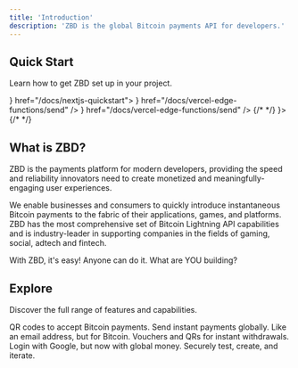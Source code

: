```yaml
---
title: 'Introduction'
description: 'ZBD is the global Bitcoin payments API for developers.'
---
```


## Quick Start

Learn how to get ZBD set up in your project.

<CardGroup cols={2}>
  <Card title="Node.js Quick Start" icon="node-js" color="#3C873A" href="/docs/nodejs-quickstart"></Card>
  <Card title="Next.js Playground Starter" icon={<svg className="h-6 w-6" height="1024pt" viewBox=".5 -.2 1023 1024.1" width="1024pt" xmlns="http://www.w3.org/2000/svg"><path d="m478.5.6c-2.2.2-9.2.9-15.5 1.4-145.3 13.1-281.4 91.5-367.6 212-48 67-78.7 143-90.3 223.5-4.1 28.1-4.6 36.4-4.6 74.5s.5 46.4 4.6 74.5c27.8 192.1 164.5 353.5 349.9 413.3 33.2 10.7 68.2 18 108 22.4 15.5 1.7 82.5 1.7 98 0 68.7-7.6 126.9-24.6 184.3-53.9 8.8-4.5 10.5-5.7 9.3-6.7-.8-.6-38.3-50.9-83.3-111.7l-81.8-110.5-102.5-151.7c-56.4-83.4-102.8-151.6-103.2-151.6-.4-.1-.8 67.3-1 149.6-.3 144.1-.4 149.9-2.2 153.3-2.6 4.9-4.6 6.9-8.8 9.1-3.2 1.6-6 1.9-21.1 1.9h-17.3l-4.6-2.9c-3-1.9-5.2-4.4-6.7-7.3l-2.1-4.5.2-200.5.3-200.6 3.1-3.9c1.6-2.1 5-4.8 7.4-6.1 4.1-2 5.7-2.2 23-2.2 20.4 0 23.8.8 29.1 6.6 1.5 1.6 57 85.2 123.4 185.9s157.2 238.2 201.8 305.7l81 122.7 4.1-2.7c36.3-23.6 74.7-57.2 105.1-92.2 64.7-74.3 106.4-164.9 120.4-261.5 4.1-28.1 4.6-36.4 4.6-74.5s-.5-46.4-4.6-74.5c-27.8-192.1-164.5-353.5-349.9-413.3-32.7-10.6-67.5-17.9-106.5-22.3-9.6-1-75.7-2.1-84-1.3zm209.4 309.4c4.8 2.4 8.7 7 10.1 11.8.8 2.6 1 58.2.8 183.5l-.3 179.8-31.7-48.6-31.8-48.6v-130.7c0-84.5.4-132 1-134.3 1.6-5.6 5.1-10 9.9-12.6 4.1-2.1 5.6-2.3 21.3-2.3 14.8 0 17.4.2 20.7 2z"></path><path d="m784.3 945.1c-3.5 2.2-4.6 3.7-1.5 2 2.2-1.3 5.8-4 5.2-4.1-.3 0-2 1-3.7 2.1zm-6.9 4.5c-1.8 1.4-1.8 1.5.4.4 1.2-.6 2.2-1.3 2.2-1.5 0-.8-.5-.6-2.6 1.1zm-5 3c-1.8 1.4-1.8 1.5.4.4 1.2-.6 2.2-1.3 2.2-1.5 0-.8-.5-.6-2.6 1.1zm-5 3c-1.8 1.4-1.8 1.5.4.4 1.2-.6 2.2-1.3 2.2-1.5 0-.8-.5-.6-2.6 1.1zm-7.6 4c-3.8 2-3.6 2.8.2.9 1.7-.9 3-1.8 3-2 0-.7-.1-.6-3.2 1.1z"></path></svg>} href="/docs/nextjs-quickstart"></Card>
  <Card title="Send/Receive Bitcoin on Vercel" icon={<svg width="30" height="25" viewBox="0 0 76 65" fill="none" xmlns="http://www.w3.org/2000/svg"><path d="M37.5274 0L75.0548 65H0L37.5274 0Z" fill="#000000"/></svg>} href="/docs/vercel-edge-functions/send" />
  <Card title="Send/Receive Bitcoin with Supabase" icon={<svg width="28" height="30" viewBox="0 0 109 113" fill="none" xmlns="http://www.w3.org/2000/svg"><path d="M63.7076 110.284C60.8481 113.885 55.0502 111.912 54.9813 107.314L53.9738 40.0627L99.1935 40.0627C107.384 40.0627 111.952 49.5228 106.859 55.9374L63.7076 110.284Z" fill="url(#paint0_linear)"/><path d="M63.7076 110.284C60.8481 113.885 55.0502 111.912 54.9813 107.314L53.9738 40.0627L99.1935 40.0627C107.384 40.0627 111.952 49.5228 106.859 55.9374L63.7076 110.284Z" fill="url(#paint1_linear)" fillOpacity="0.2"/><path d="M45.317 2.07103C48.1765 -1.53037 53.9745 0.442937 54.0434 5.041L54.4849 72.2922H9.83113C1.64038 72.2922 -2.92775 62.8321 2.1655 56.4175L45.317 2.07103Z" fill="#3ECF8E"/><defs><linearGradient id="paint0_linear" x1="53.9738" y1="54.974" x2="94.1635" y2="71.8295" gradientUnits="userSpaceOnUse"><stop stopColor="#249361"/><stop offset="1" stopColor="#3ECF8E"/></linearGradient><linearGradient id="paint1_linear" x1="36.1558" y1="30.578" x2="54.4844" y2="65.0806" gradientUnits="userSpaceOnUse"><stop/><stop offset="1" stopOpacity="0"/></linearGradient></defs></svg>} href="/docs/vercel-edge-functions/send" />
  <Card title="Rust Quick Start" icon="rust" color="#AA2704" href="/docs/rust-quickstart"></Card>
  <Card title="Add ZBD Login to a Next.js app" icon="unlock" color="#9563FF" href="/docs/zbd-login/integrations/next"></Card>
  {/* <Card title="HTTP REST Quick Start" icon="code" color="#9563FF" href="/docs/http-quickstart"></Card> */}
  <Card title="C# Quick Start" icon="csharp" href="/docs/csharp-quickstart" icon={<svg width="26px" height="26px" viewBox="0 0 256 288" version="1.1" xmlns="http://www.w3.org/2000/svg" xmlnsXlink="http://www.w3.org/1999/xlink" preserveAspectRatio="xMidYMid"><g><path d="M255.569,84.452376 C255.567,79.622376 254.534,75.354376 252.445,71.691376 C250.393,68.089376 247.32,65.070376 243.198,62.683376 C209.173,43.064376 175.115,23.505376 141.101,3.86637605 C131.931,-1.42762395 123.04,-1.23462395 113.938,4.13537605 C100.395,12.122376 32.59,50.969376 12.385,62.672376 C4.064,67.489376 0.015,74.861376 0.013,84.443376 C0,123.898376 0.013,163.352376 0,202.808376 C0,207.532376 0.991,211.717376 2.988,215.325376 C5.041,219.036376 8.157,222.138376 12.374,224.579376 C32.58,236.282376 100.394,275.126376 113.934,283.115376 C123.04,288.488376 131.931,288.680376 141.104,283.384376 C175.119,263.744376 209.179,244.186376 243.209,224.567376 C247.426,222.127376 250.542,219.023376 252.595,215.315376 C254.589,211.707376 255.582,207.522376 255.582,202.797376 C255.582,202.797376 255.582,123.908376 255.569,84.452376" fill="#A179DC" fillRule="nonzero"></path><path d="M128.182,143.241376 L2.988,215.325376 C5.041,219.036376 8.157,222.138376 12.374,224.579376 C32.58,236.282376 100.394,275.126376 113.934,283.115376 C123.04,288.488376 131.931,288.680376 141.104,283.384376 C175.119,263.744376 209.179,244.186376 243.209,224.567376 C247.426,222.127376 250.542,219.023376 252.595,215.315376 L128.182,143.241376" fill="#280068" fillRule="nonzero"></path><path d="M255.569,84.452376 C255.567,79.622376 254.534,75.354376 252.445,71.691376 L128.182,143.241376 L252.595,215.315376 C254.589,211.707376 255.58,207.522376 255.582,202.797376 C255.582,202.797376 255.582,123.908376 255.569,84.452376" fill="#390091" fillRule="nonzero"></path><path d="M201.892326,116.294008 L201.892326,129.767692 L215.36601,129.767692 L215.36601,116.294008 L222.102852,116.294008 L222.102852,129.767692 L235.576537,129.767692 L235.576537,136.504534 L222.102852,136.504534 L222.102852,149.978218 L235.576537,149.978218 L235.576537,156.71506 L222.102852,156.71506 L222.102852,170.188744 L215.36601,170.188744 L215.36601,156.71506 L201.892326,156.71506 L201.892326,170.188744 L195.155484,170.188744 L195.155484,156.71506 L181.6818,156.71506 L181.6818,149.978218 L195.155484,149.978218 L195.155484,136.504534 L181.6818,136.504534 L181.6818,129.767692 L195.155484,129.767692 L195.155484,116.294008 L201.892326,116.294008 Z M215.36601,136.504534 L201.892326,136.504534 L201.892326,149.978218 L215.36601,149.978218 L215.36601,136.504534 Z" fill="#FFFFFF"></path><path d="M128.456752,48.625876 C163.600523,48.625876 194.283885,67.7121741 210.718562,96.0819435 L210.558192,95.808876 L169.209615,119.617159 C161.062959,105.823554 146.128136,96.5150717 128.996383,96.3233722 L128.456752,96.3203544 C102.331178,96.3203544 81.1506705,117.499743 81.1506705,143.625316 C81.1506705,152.168931 83.4284453,160.17752 87.3896469,167.094792 C95.543745,181.330045 110.872554,190.931398 128.456752,190.931398 C146.149522,190.931398 161.565636,181.208041 169.67832,166.820563 L169.481192,167.165876 L210.767678,191.083913 C194.51328,219.21347 164.25027,238.240861 129.514977,238.620102 L128.456752,238.625876 C93.2021701,238.625876 62.4315028,219.422052 46.0382398,190.902296 C38.0352471,176.979327 33.4561922,160.837907 33.4561922,143.625316 C33.4561922,91.1592636 75.9884604,48.625876 128.456752,48.625876 Z" fill="#FFFFFF" fillRule="nonzero"></path></g></svg>}></Card>
  <Card title="Nostr Relay Setup" icon="bitcoin" color="#FF9900" href="/knowledge-base/guides/nostr-relay"></Card>
  <Card title="Lightning Address Payouts" icon="bolt-lightning" color="#FCC01E" href="/knowledge-base/payouts/lightning-address"></Card>
  {/* <Card title="Add Bitcoin Rewards to your Game" icon="gamepad" color="#32d615" href="/knowledge-base/guides/game-with-bitcoin-rewards"></Card> */}
  <Card title="Download ZBD App" icon="app-store-ios" color="#00ADD8" href="/docs/zbd-app/download"></Card>
</CardGroup>

## What is ZBD?

ZBD is the payments platform for modern developers, providing the speed and reliability innovators need to create monetized and meaningfully-engaging user experiences.

We enable businesses and consumers to quickly introduce instantaneous Bitcoin payments to the fabric of their applications, games, and platforms. ZBD has the most comprehensive set of Bitcoin Lightning API capabilities and is industry-leader in supporting companies in the fields of gaming, social, adtech and fintech.

With ZBD, it's easy! Anyone can do it. What are YOU building?

## Explore

Discover the full range of features and capabilities.

<CardGroup cols={3}>
  <Card title="Charges" icon="arrows-down-to-line" color="#000" href="/knowledge-base/payins/charges">
    QR codes to accept Bitcoin payments.
  </Card>
  <Card title="Payments" icon="arrows-up-to-line" color="#000" href="/knowledge-base/payouts/lightning-charges">
    Send instant payments globally.
  </Card>
  <Card title="Lightning Address" icon="at" color="#000"  href="/knowledge-base/payouts/lightning-address">
    Like an email address, but for Bitcoin.
  </Card>
  <Card title="Withdrawal Requests" icon="qrcode" color="#000"  href="/knowledge-base/payouts/withdrawal-requests">
    Vouchers and QRs for instant withdrawals.
  </Card>
  <Card title="ZBD Login" icon="user-shield" color="#000"  href="/docs/zbd-login">
    Login with Google, but now with global money.
  </Card>
  <Card title="Sandbox APIs" icon="vial-circle-check" color="#000"  href="/docs/dashboard/projects/sandbox">
    Securely test, create, and iterate.
  </Card>
</CardGroup>


